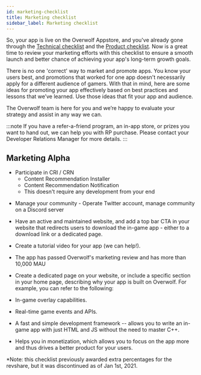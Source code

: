 ```yaml
---
id: marketing-checklist
title: Marketing checklist
sidebar_label: Marketing checklist
---
```


So, your app is live on the Overwolf Appstore, and you've already gone through the [Technical checklist](technical-checklist) and the [Product checklist](product-checklist). Now is a great time to review your marketing efforts with this checklist to ensure a smooth launch and better chance of achieving your app's long-term growth goals.

There is no one 'correct' way to market and promote apps. You know your users best, and promotions that worked for one app doesn't necessarily apply for a different audience of gamers. With that in mind, here are some ideas for promoting your app effectively based on best practices and lessons that we’ve learned. Use those ideas that fit your app and audience.

The Overwolf team is here for you and we’re happy to evaluate your strategy and assist in any way we can.

:::note
If you have a refer-a-friend program, an in-app store, or prizes you want to hand out, we can help you with RP purchase. Please contact your Developer Relations Manager for more details.
:::

## Marketing Alpha 
* Participate in CRI / CRN
   *  Content Recommendation Installer
   *  Content Recommendation Notification
   *  This doesn't require any development from your end

-   Manage your community - Operate Twitter account, manage community on a Discord server

-   Have an active and maintained website, and add a top bar CTA in your website that redirects users to download the in-game app - either to a download link or a dedicated page.

-   Create a tutorial video for your app (we can help!).

-   The app has passed Overwolf's marketing review and has more than 10,000 MAU

-   Create a dedicated page on your website, or include a specific section in your home page, describing why your app is built on Overwolf. For example, you can refer to the following:
  *   In-game overlay capabilities.

  *   Real-time game events and APIs.

  *   A fast and simple development framework -- allows you to write an in-game app with just HTML and JS without the need to master C++.

  *   Helps you in monetization, which allows you to focus on the app more and thus drives a better product for your users.
  
*Note: this checklist previously awarded extra percentages for the revshare, but it was discontinued as of Jan 1st, 2021.

